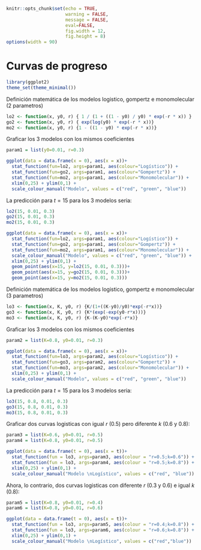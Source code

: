 ```r
knitr::opts_chunk$set(echo = TRUE, 
                      warning = FALSE, 
                      message = FALSE, 
                      eval=FALSE, 
                      fig.width = 12, 
                      fig.height = 8)
options(width = 90)
```

# Curvas de progreso 

```r
library(ggplot2)
theme_set(theme_minimal())
```

Definición matemática de los modelos logistico, gompertz e monomolecular (2 parametros)

```r
lo2 <- function(x, y0, r) { 1 / (1 + ((1 - y0) / y0) * exp(-r * x)) }
go2 <- function(x, y0, r) { exp(log(y0) * exp(-r * x))}
mo2 <- function(x, y0, r) {1 - ((1 - y0) * exp(-r * x))}

```


Graficar los 3 modelos con los mismos coeficientes
```r
param1 = list(y0=0.01, r=0.3)
```

```r
ggplot(data = data.frame(x = 0), aes(x = x))+
  stat_function(fun=lo2, args=param1, aes(colour="Logístico")) +
  stat_function(fun=go2, args=param1, aes(colour="Gompertz")) +
  stat_function(fun=mo2, args=param1, aes(colour="Monomolecular")) +
  xlim(0,25) + ylim(0,1) +
  scale_colour_manual("Modelo", values = c("red", "green", "blue"))

```

La predicción para $t=15$ para los 3 modelos seria:

```r
lo2(15, 0.01, 0.3)
go2(15, 0.01, 0.3)
mo2(15, 0.01, 0.3)

```

```r
ggplot(data = data.frame(x = 0), aes(x = x))+
  stat_function(fun=lo2, args=param1, aes(colour="Logístico")) +
  stat_function(fun=go2, args=param1, aes(colour="Gompertz")) +
  stat_function(fun=mo2, args=param1, aes(colour="Monomolecular")) +
  scale_colour_manual("Modelo", values = c("red", "green", "blue")) + 
  xlim(0,25) + ylim(0,1) +
  geom_point(aes(x=15, y=lo2(15, 0.01, 0.3)))+
  geom_point(aes(x=15, y=go2(15, 0.01, 0.3)))+
  geom_point(aes(x=15, y=mo2(15, 0.01, 0.3)))
```

Definición matemática de los modelos logistico, gompertz e monomolecular (3 parametros)

```r
lo3 <- function(x, K, y0, r) {K/(1+((K-y0)/y0)*exp(-r*x))}
go3 <- function(x, K, y0, r) {K*(exp(-exp(y0-r*x)))}
mo3 <- function(x, K, y0, r) {K-(K-y0)*exp(-r*x)}
```

Graficar los 3 modelos con los mismos coeficientes

```r
param2 = list(K=0.8, y0=0.01, r=0.3)
```

```r
ggplot(data = data.frame(x = 0), aes(x = x))+
  stat_function(fun=lo3, args=param2, aes(colour="Logístico")) +
  stat_function(fun=go3, args=param2, aes(colour="Gompertz")) +
  stat_function(fun=mo3, args=param2, aes(colour="Monomolecular")) +
  xlim(0,25) + ylim(0,1) +
  scale_colour_manual("Modelo", values = c("red", "green", "blue"))

```

La predicción para $t=15$ para los 3 modelos seria:

```r
lo3(15, 0.8, 0.01, 0.3)
go3(15, 0.8, 0.01, 0.3)
mo3(15, 0.8, 0.01, 0.3)
```

Graficar dos curvas logisticas con igual $r$ (0.5) pero diferente $k$ (0.6 y 0.8):

```r
param3 = list(K=0.6, y0=0.01, r=0.5)
param4 = list(K=0.8, y0=0.01, r=0.5)
```


```r
ggplot(data = data.frame(t = 0), aes(x = t))+
  stat_function(fun = lo3, args=param3, aes(colour = "r=0.5;k=0.6")) +
  stat_function(fun = lo3, args=param4, aes(colour = "r=0.5;k=0.8")) +
  xlim(0,25) + ylim(0,1) +
  scale_colour_manual("Modelo \nLogístico", values = c("red", "blue"))
```
 
Ahora, lo contrario, dos curvas logisticas con diferente $r$ (0.3 y 0.6) e igual $k$ (0.8):

```r
param5 = list(K=0.8, y0=0.01, r=0.4)
param6 = list(K=0.8, y0=0.01, r=0.6)
```

```r
ggplot(data = data.frame(t = 0), aes(x = t))+
  stat_function(fun = lo3, args=param5, aes(colour = "r=0.4;k=0.8")) +
  stat_function(fun = lo3, args=param6, aes(colour = "r=0.6;k=0.8")) +
  xlim(0,25) + ylim(0,1) +
  scale_colour_manual("Modelo \nLogístico", values = c("red","blue"))
```
